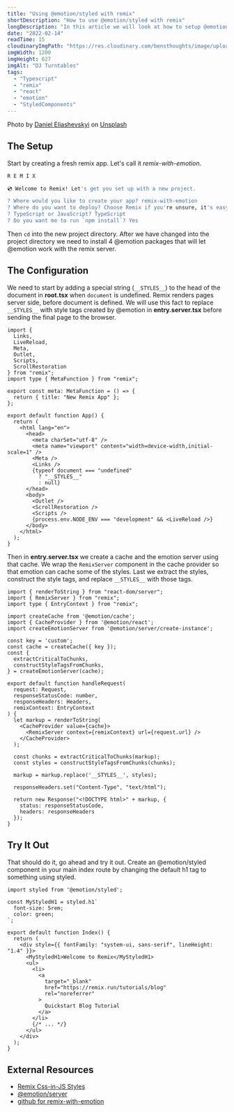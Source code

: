 ```yaml
---
title: "Using @emotion/styled with remix"
shortDescription: "How to use @emotion/styled with remix"
longDescription: "In this article we will look at how to setup @emotion/styled with remix"
date: "2022-02-14"
readTime: 15
cloudinaryImgPath: "https://res.cloudinary.com/bensthoughts/image/upload/v1644865776/blog/blog/remix-with-emotion/og-image_vnklyg.jpg"
imgWidth: 1200
imgHeight: 627
imgAlt: "DJ Turntables"
tags:
  - "Typescript"
  - "remix"
  - "react"
  - "emotion"
  - "StyledComponents"
---
```


Photo by [Daniel Eliashevskyi](https://unsplash.com/@deni_eliash?utm_source=unsplash&utm_medium=referral&utm_content=creditCopyText) on [Unsplash](https://unsplash.com/s/photos/remix?utm_source=unsplash&utm_medium=referral&utm_content=creditCopyText)

## The Setup

Start by creating a fresh remix app. Let's call it _remix-with-emotion_.

<CommandLine command="npx" options="" args="create-remix@latest" size="small" />

```bash
R E M I X

💿 Welcome to Remix! Let's get you set up with a new project.

? Where would you like to create your app? remix-with-emotion
? Where do you want to deploy? Choose Remix if you're unsure, it's easy to change deployment targets. Remix App Server
? TypeScript or JavaScript? TypeScript
? Do you want me to run `npm install`? Yes
```

Then `cd` into the new project directory. After we have changed into the project directory we need to
install 4 @emotion packages that will let @emotion work with the remix server.

<CommandLine
  command="npm"
  options="i --save"
  args="@emotion/styled @emotion/react @emotion/server @emotion/cache"
  size="large"
/>

## The Configuration

We need to start by adding a special string (`__STYLES__`) to the head of the document in **root.tsx**
when `document` is undefined. Remix renders pages server side, before document is defined. We will use
this fact to replace `__STYLES__` with style tags created by @emotion in **entry.server.tsx** before
sending the final page to the browser.

```tsx:app/root.tsx {23-25}
import {
  Links,
  LiveReload,
  Meta,
  Outlet,
  Scripts,
  ScrollRestoration
} from "remix";
import type { MetaFunction } from "remix";

export const meta: MetaFunction = () => {
  return { title: "New Remix App" };
};

export default function App() {
  return (
    <html lang="en">
      <head>
        <meta charSet="utf-8" />
        <meta name="viewport" content="width=device-width,initial-scale=1" />
        <Meta />
        <Links />
        {typeof document === "undefined"
          ? "__STYLES__"
          : null}
      </head>
      <body>
        <Outlet />
        <ScrollRestoration />
        <Scripts />
        {process.env.NODE_ENV === "development" && <LiveReload />}
      </body>
    </html>
  );
}
```

Then in **entry.server.tsx** we create a cache and the emotion server using that cache. We wrap the
`RemixServer` component in the cache provider so that emotion can cache some of the styles. Last we
extract the styles, construct the style tags, and replace `__STYLES__` with those tags.

```tsx:app/entry.server.tsx {5-14,22-31}
import { renderToString } from "react-dom/server";
import { RemixServer } from "remix";
import type { EntryContext } from "remix";

import createCache from '@emotion/cache';
import { CacheProvider } from '@emotion/react';
import createEmotionServer from '@emotion/server/create-instance';

const key = 'custom';
const cache = createCache({ key });
const {
  extractCriticalToChunks,
  constructStyleTagsFromChunks,
} = createEmotionServer(cache);

export default function handleRequest(
  request: Request,
  responseStatusCode: number,
  responseHeaders: Headers,
  remixContext: EntryContext
) {
  let markup = renderToString(
    <CacheProvider value={cache}>
      <RemixServer context={remixContext} url={request.url} />
    </CacheProvider>
  );

  const chunks = extractCriticalToChunks(markup);
  const styles = constructStyleTagsFromChunks(chunks);

  markup = markup.replace('__STYLES__', styles);

  responseHeaders.set("Content-Type", "text/html");

  return new Response("<!DOCTYPE html>" + markup, {
    status: responseStatusCode,
    headers: responseHeaders
  });
}
```

## Try It Out

That should do it, go ahead and try it out. Create an @emotion/styled component in your main index route
by changing the default h1 tag to something using styled.

```tsx:app/routes/index.tsx {3-6,11}
import styled from '@emotion/styled';

const MyStyledH1 = styled.h1`
  font-size: 5rem;
  color: green;
`;

export default function Index() {
  return (
    <div style={{ fontFamily: "system-ui, sans-serif", lineHeight: "1.4" }}>
      <MyStyledH1>Welcome to Remix</MyStyledH1>
      <ul>
        <li>
          <a
            target="_blank"
            href="https://remix.run/tutorials/blog"
            rel="noreferrer"
          >
            Quickstart Blog Tutorial
          </a>
        </li>
        {/* ... */}
      </ul>
    </div>
  );
}
```

## External Resources

- [Remix Css-in-JS Styles](https://remix.run/docs/en/v1/guides/styling#css-in-js-libraries)
- [@emotion/server](https://emotion.sh/docs/ssr)
- [github for remix-with-emotion](https://github.com/BensThoughts/remix-with-emotion)
